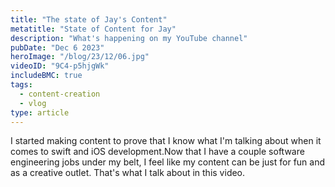 ```yaml
---
title: "The state of Jay's Content"
metatitle: "State of Content for Jay"
description: "What's happening on my YouTube channel"
pubDate: "Dec 6 2023"
heroImage: "/blog/23/12/06.jpg"
videoID: "9C4-p5hjgWk"
includeBMC: true
tags:
  - content-creation
  - vlog
type: article
---
```



I started making content to prove that I know what I'm talking about when it comes to swift and iOS development.Now that I have a couple software engineering jobs under my belt, I feel like my content can be just for fun and as a creative outlet. That's what I talk about in this video.

<YouTube id={frontmatter.videoID} />
